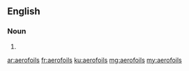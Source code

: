 ==English==

===Noun===
{{head|en}}
# {{plural of|aerofoil}}

[[ar:aerofoils]]
[[fr:aerofoils]]
[[ku:aerofoils]]
[[mg:aerofoils]]
[[my:aerofoils]]